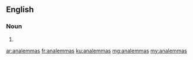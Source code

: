 ==English==

===Noun===
{{head|en|plural}}

# {{plural of|analemma|lang=en|nocat=1}}

[[ar:analemmas]]
[[fr:analemmas]]
[[ku:analemmas]]
[[mg:analemmas]]
[[my:analemmas]]